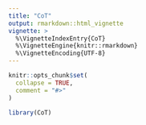 ```yaml
---
title: "CoT"
output: rmarkdown::html_vignette
vignette: >
  %\VignetteIndexEntry{CoT}
  %\VignetteEngine{knitr::rmarkdown}
  %\VignetteEncoding{UTF-8}
---
```


```r
knitr::opts_chunk$set(
  collapse = TRUE,
  comment = "#>"
)
```

```r
library(CoT)
```
